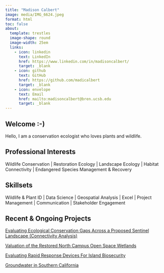 ```yaml
---
title: "Madison Calbert"
image: media/IMG_6624.jpeg
format: html
toc: false
about: 
  template: trestles
  image-shape: round
  image-width: 25em
  links:
    - icon: linkedin
      text: LinkedIn
      href: https://www.linkedin.com/in/madisoncalbert/
      target: _blank
    - icon: github
      text: GitHub
      href: https://github.com/madicalbert
      target: _blank
    - icon: envelope
      text: Email
      href: mailto:madisoncalbert@bren.ucsb.edu 
      target: _blank
---
```


## Welcome :-)

Hello, I am a conservation ecologist who loves plants and wildlife.

## Professional Interests

Wildlife Conservation \| Restoration Ecology \| Landscape Ecology \| Habitat Connectivity \| Endangered Species Management & Recovery

## Skillsets

Wildlife & Plant ID \| Data Science \| Geospatial Analysis \| Excel \| Project Management \| Communication \| Stakeholder Engagement

## Recent & Ongoing Projects

[Evaluating Ecological Conservation Gaps Across a Proposed Sentinel Landscape (Connectivity Analysis)](https://bren.ucsb.edu/projects/evaluating-ecological-conservation-gaps-across-proposed-sentinel-landscape)

[Valuation of the Restored North Campus Open Space Wetlands](https://drive.google.com/file/d/1_j_kb0NhQyN6CxDLwFXG2aI8nk6npr8m/view?usp=sharing)

[Evaluating Rapid Response Devices For Island Biosecurity](https://drive.google.com/file/d/1ChEQflNmlyfhpTjxFfNV3c-mZtvS3gP_/view?usp=sharing)

[Groundwater in Southern California](https://natcatmayer.shinyapps.io/groundwatershinyapp/)
